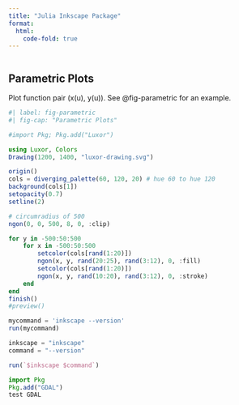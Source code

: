 ```yaml
---
title: "Julia Inkscape Package"
format:
  html:
    code-fold: true
---
```


```r
```

## Parametric Plots

Plot function pair (x(u), y(u)). 
See @fig-parametric for an example.


```julia
#| label: fig-parametric
#| fig-cap: "Parametric Plots"

#import Pkg; Pkg.add("Luxor")

using Luxor, Colors
Drawing(1200, 1400, "luxor-drawing.svg")

origin()
cols = diverging_palette(60, 120, 20) # hue 60 to hue 120
background(cols[1])
setopacity(0.7)
setline(2)

# circumradius of 500
ngon(0, 0, 500, 8, 0, :clip)

for y in -500:50:500
    for x in -500:50:500
        setcolor(cols[rand(1:20)])
        ngon(x, y, rand(20:25), rand(3:12), 0, :fill)
        setcolor(cols[rand(1:20)])
        ngon(x, y, rand(10:20), rand(3:12), 0, :stroke)
    end
end
finish()
#preview()
```





```julia
mycommand = 'inkscape --version'
run(mycommand)

```
```julia
inkscape = "inkscape"
command = "--version"

run(`$inkscape $command`)
```
```julia
import Pkg
Pkg.add("GDAL")
test GDAL
```

